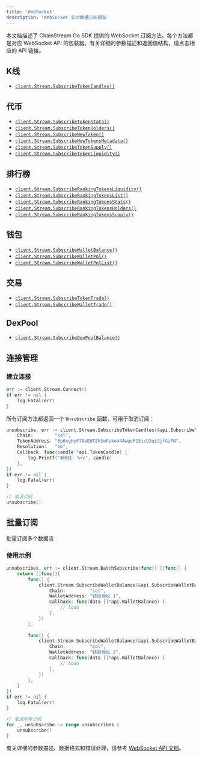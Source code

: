 ```yaml
---
title: 'WebSocket'
description: 'WebSocket 实时数据订阅服务'
---
```


本文档描述了 ChainStream Go SDK 提供的 WebSocket 订阅方法。每个方法都是对应 WebSocket API 的包装器。有关详细的参数描述和返回值结构，请点击相应的 API 链接。

## K线
- <code>[client.Stream.SubscribeTokenCandles()](/cn/api-reference/endpoint/websocket/api#candles-data)</code>

## 代币
- <code>[client.Stream.SubscribeTokenStats()](/cn/api-reference/endpoint/websocket/api#token-stats)</code>
- <code>[client.Stream.SubscribeTokenHolders()](/cn/api-reference/endpoint/websocket/api#token-holders-statistics)</code>
- <code>[client.Stream.SubscribeNewToken()](/cn/api-reference/endpoint/websocket/api#new-token)</code>
- <code>[client.Stream.SubscribeNewTokensMetadata()](/cn/api-reference/endpoint/websocket/api#new-token-metadata)</code>
- <code>[client.Stream.SubscribeTokenSupply()](/cn/api-reference/endpoint/websocket/api#token-supply)</code>
- <code>[client.Stream.SubscribeTokenLiquidity()](/cn/api-reference/endpoint/websocket/api#token-liquidity)</code>

## 排行榜
- <code>[client.Stream.SubscribeRankingTokensLiquidity()](/cn/api-reference/endpoint/websocket/api#ranking-token-liquidity-data)</code>
- <code>[client.Stream.SubscribeRankingTokensList()](/cn/api-reference/endpoint/websocket/api#ranking-token-list)</code>
- <code>[client.Stream.SubscribeRankingTokensStats()](/cn/api-reference/endpoint/websocket/api#ranking-token-statistics)</code>
- <code>[client.Stream.SubscribeRankingTokensHolders()](/cn/api-reference/endpoint/websocket/api#ranking-token-holders-statistics)</code>
- <code>[client.Stream.SubscribeRankingTokensSupply()](/cn/api-reference/endpoint/websocket/api#ranking-token-supply-data)</code>

## 钱包
- <code>[client.Stream.SubscribeWalletBalance()](/cn/api-reference/endpoint/websocket/api#wallet-balance)</code>
- <code>[client.Stream.SubscribeWalletPnl()](/cn/api-reference/endpoint/websocket/api#wallet-pnl-data-token-level)</code>
- <code>[client.Stream.SubscribeWalletPnlList()](/cn/api-reference/endpoint/websocket/api#wallet-pnl-data-wallet-level)</code>

## 交易
- <code>[client.Stream.SubscribeTokenTrade()](/cn/api-reference/endpoint/websocket/api#token-trade)</code>
- <code>[client.Stream.SubscribeWalletTrade()](/cn/api-reference/endpoint/websocket/api#wallet-trade)</code>

## DexPool
- <code>[client.Stream.SubscribeDexPoolBalance()](/cn/api-reference/endpoint/websocket/api#dex-pool-balance)</code>

## 连接管理

### 建立连接
```go
err := client.Stream.Connect()
if err != nil {
    log.Fatal(err)
}
```

所有订阅方法都返回一个 `Unsubscribe` 函数，可用于取消订阅：

```go
unsubscribe, err := client.Stream.SubscribeTokenCandles(&api.SubscribeTokenCandlesRequest{
    Chain:        "sol",
    TokenAddress: "6p6xgHyF7AeE6TZkSmFsko444wqoP15icUSqi2jfGiPN",
    Resolution:   "1m",
    Callback: func(candle *api.TokenCandle) {
        log.Printf("新K线: %+v", candle)
    },
})
if err != nil {
    log.Fatal(err)
}

// 取消订阅
unsubscribe()
```

## 批量订阅

批量订阅多个数据流

### 使用示例

```go
unsubscribes, err := client.Stream.BatchSubscribe(func() []func() {
    return []func(){
        func() {
            client.Stream.SubscribeWalletBalance(&api.SubscribeWalletBalanceRequest{
                Chain:         "sol",
                WalletAddress: "钱包地址 1",
                Callback: func(data []*api.WalletBalance) {
                    // todo
                },
            })
        },
        
        func() {
            client.Stream.SubscribeWalletBalance(&api.SubscribeWalletBalanceRequest{
                Chain:         "sol",
                WalletAddress: "钱包地址 2",
                Callback: func(data []*api.WalletBalance) {
                    // todo
                },
            })
        },
    }
})
if err != nil {
    log.Fatal(err)
}

// 取消所有订阅
for _, unsubscribe := range unsubscribes {
    unsubscribe()
}
```

有关详细的参数描述、数据格式和错误处理，请参考 [WebSocket API 文档](/cn/api-reference/endpoint/websocket/api)。
